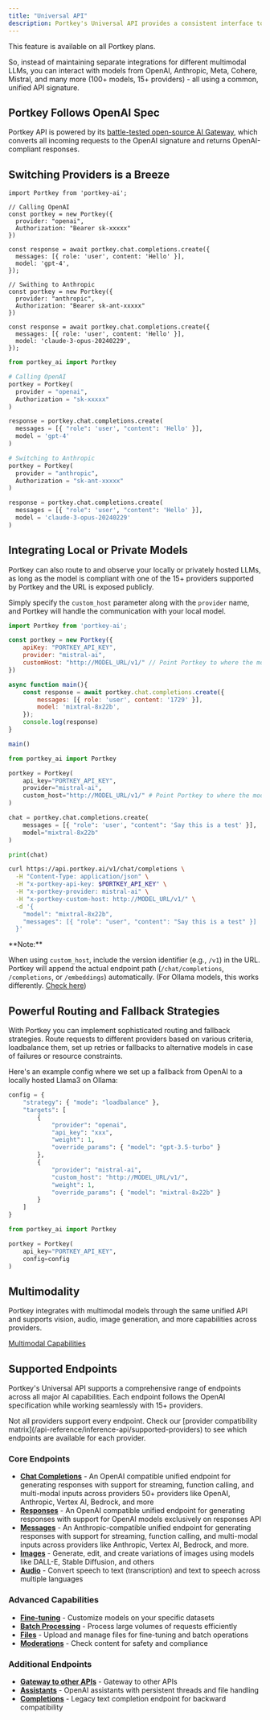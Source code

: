 ```yaml
---
title: "Universal API"
description: Portkey's Universal API provides a consistent interface to integrate a wide range of modalities (text, vision, audio) and LLMs (hosted OR local) into your apps.
---
```


<Info>
    This feature is available on all Portkey plans.
</Info>

 So, instead of maintaining separate integrations for different multimodal LLMs, you can interact with models from OpenAI, Anthropic, Meta, Cohere, Mistral, and many more (100+ models, 15+ providers) - all using a common, unified API signature.

## Portkey Follows OpenAI Spec

Portkey API is powered by its [battle-tested open-source AI Gateway](https://github.com/portkey-ai/gateway), which converts all incoming requests to the OpenAI signature and returns OpenAI-compliant responses.

## Switching Providers is a Breeze

<Tabs>
  <Tab title="Node">

  ```JS
import Portkey from 'portkey-ai';

// Calling OpenAI
const portkey = new Portkey({
    provider: "openai",
    Authorization: "Bearer sk-xxxxx"
})

const response = await portkey.chat.completions.create({
    messages: [{ role: 'user', content: 'Hello' }],
    model: 'gpt-4',
});

// Swithing to Anthropic
const portkey = new Portkey({
    provider: "anthropic",
    Authorization: "Bearer sk-ant-xxxxx"
})

const response = await portkey.chat.completions.create({
    messages: [{ role: 'user', content: 'Hello' }],
    model: 'claude-3-opus-20240229',
});
```
  </Tab>
  <Tab title="Python">

  ```py
from portkey_ai import Portkey

# Calling OpenAI
portkey = Portkey(
    provider = "openai",
    Authorization = "sk-xxxxx"
)

response = portkey.chat.completions.create(
    messages = [{ "role": 'user', "content": 'Hello' }],
    model = 'gpt-4'
)

# Switching to Anthropic
portkey = Portkey(
    provider = "anthropic",
    Authorization = "sk-ant-xxxxx"
)

response = portkey.chat.completions.create(
    messages = [{ "role": 'user', "content": 'Hello' }],
    model = 'claude-3-opus-20240229'
)
```
  </Tab>

</Tabs>

## Integrating Local or Private Models

Portkey can also route to and observe your locally or privately hosted LLMs, as long as the model is compliant with one of the 15+ providers supported by Portkey and the URL is exposed publicly.

Simply specify the `custom_host` parameter along with the `provider` name, and Portkey will handle the communication with your local model.

<Tabs>
  <Tab title="NodeJS">

```js
import Portkey from 'portkey-ai';

const portkey = new Portkey({
    apiKey: "PORTKEY_API_KEY",
    provider: "mistral-ai",
    customHost: "http://MODEL_URL/v1/" // Point Portkey to where the model is hosted
})

async function main(){
    const response = await portkey.chat.completions.create({
        messages: [{ role: 'user', content: '1729' }],
        model: 'mixtral-8x22b',
    });
    console.log(response)
}

main()
```
  </Tab>
  <Tab title="Python">

```py
from portkey_ai import Portkey

portkey = Portkey(
    api_key="PORTKEY_API_KEY",
    provider="mistral-ai",
    custom_host="http://MODEL_URL/v1/" # Point Portkey to where the model is hosted
)

chat = portkey.chat.completions.create(
    messages = [{ "role": 'user', "content": 'Say this is a test' }],
    model="mixtral-8x22b"
)

print(chat)
```
  </Tab>
<Tab title="cURL">

```sh
curl https://api.portkey.ai/v1/chat/completions \
  -H "Content-Type: application/json" \
  -H "x-portkey-api-key: $PORTKEY_API_KEY" \
  -H "x-portkey-provider: mistral-ai" \
  -H "x-portkey-custom-host: http://MODEL_URL/v1/" \
  -d '{
    "model": "mixtral-8x22b",
    "messages": [{ "role": "user", "content": "Say this is a test" }]
  }'
```
  </Tab>
</Tabs>

<Info>
**Note:**

When using `custom_host`, include the version identifier (e.g., `/v1`) in the URL. Portkey will append the actual endpoint path (`/chat/completions`, `/completions`, or `/embeddings`) automatically. (For Ollama models, this works differently. [Check here](/integrations/llms/ollama))
</Info>

## Powerful Routing and Fallback Strategies

With Portkey you can implement sophisticated routing and fallback strategies. Route requests to different providers based on various criteria, loadbalance them, set up retries or fallbacks to alternative models in case of failures or resource constraints.

Here's an example config where we set up a fallback from OpenAI to a locally hosted Llama3 on Ollama:

```py
config = {
	"strategy": { "mode": "loadbalance" },
	"targets": [
		{
			"provider": "openai",
			"api_key": "xxx",
			"weight": 1,
			"override_params": { "model": "gpt-3.5-turbo" }
		},
		{
			"provider": "mistral-ai",
			"custom_host": "http://MODEL_URL/v1/",
			"weight": 1,
			"override_params": { "model": "mixtral-8x22b" }
		}
	]
}

from portkey_ai import Portkey

portkey = Portkey(
    api_key="PORTKEY_API_KEY",
    config=config
)
```

## Multimodality

Portkey integrates with multimodal models through the same unified API and supports vision, audio, image generation, and more capabilities across providers.

[Multimodal Capabilities](/product/ai-gateway/multimodal-capabilities)



## Supported Endpoints

Portkey's Universal API supports a comprehensive range of endpoints across all major AI capabilities. Each endpoint follows the OpenAI specification while working seamlessly with 15+ providers.

<Info>
Not all providers support every endpoint. Check our [provider compatibility matrix](/api-reference/inference-api/supported-providers) to see which endpoints are available for each provider.
</Info>

### Core Endpoints

- **[Chat Completions](/api-reference/inference-api/chat)** - An OpenAI compatible unified endpoint for generating responses with support for streaming, function calling, and multi-modal inputs across providers 50+ providers like OpenAI, Anthropic, Vertex AI, Bedrock, and more
- **[Responses](/api-reference/inference-api/responses)** - An OpenAI compatible unified endpoint for generating responses with support for OpenAI models exclusively on responses API
- **[Messages](/api-reference/inference-api/messages)** - An Anthropic-compatible unified endpoint for generating responses with support for streaming, function calling, and multi-modal inputs across providers like Anthropic, Vertex AI, Bedrock, and more.
- **[Images](/api-reference/inference-api/images)** - Generate, edit, and create variations of images using models like DALL-E, Stable Diffusion, and others
- **[Audio](/api-reference/inference-api/audio)** - Convert speech to text (transcription) and text to speech across multiple languages


### Advanced Capabilities
- **[Fine-tuning](/product/ai-gateway/fine-tuning)** - Customize models on your specific datasets
- **[Batch Processing](/product/ai-gateway/batches)** - Process large volumes of requests efficiently
- **[Files](/product/ai-gateway/files)** - Upload and manage files for fine-tuning and batch operations
- **[Moderations](/api-reference/inference-api/moderations)** - Check content for safety and compliance

### Additional Endpoints

- **[Gateway to other APIs](/api-reference/inference-api/gateway-for-other-apis)** - Gateway to other APIs
- **[Assistants](/product/ai-gateway/assistants)** - OpenAI assistants with persistent threads and file handling
- **[Completions](/api-reference/inference-api/completions)** - Legacy text completion endpoint for backward compatibility

